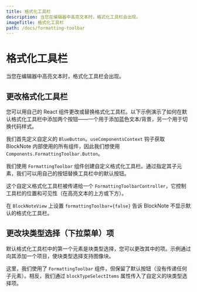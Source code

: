 ```yaml
---
title: 格式化工具栏
description: 当您在编辑器中高亮文本时，格式化工具栏会出现。
imageTitle: 格式化工具栏
path: /docs/formatting-toolbar
---
```



# 格式化工具栏

当您在编辑器中高亮文本时，格式化工具栏会出现。

<ThemedImage
  src="/img/screenshots/formatting_toolbar.png"
  darkImage="/img/screenshots/formatting_toolbar_dark.png"
  alt="图片"
  width={600}
  height={600}
/>

## 更改格式化工具栏

您可以用自己的 React 组件更改或替换格式化工具栏。以下示例演示了如何在默认格式化工具栏中添加两个按钮——一个用于添加蓝色文本/背景，另一个用于切换代码样式。

<Example name="ui-components/formatting-toolbar-buttons" />

我们首先定义自定义的 `BlueButton`。`useComponentsContext` 钩子获取 BlockNote 内部使用的所有组件，因此我们想使用 `Components.FormattingToolbar.Button`。

我们使用 `FormattingToolbar` 组件创建自定义格式化工具栏。通过指定其子元素，我们可以用自己的按钮替换工具栏中的默认按钮。

这个自定义格式化工具栏被传递给一个 `FormattingToolbarController`，它控制工具栏的位置和可见性（在高亮文本的上方或下方）。

在 `BlockNoteView` 上设置 `formattingToolbar={false}` 告诉 BlockNote 不显示默认的格式化工具栏。

## 更改块类型选择（下拉菜单）项

默认格式化工具栏中的第一个元素是块类型选择，您可以更改其中的项。示例通过向其添加一个项目，使块类型选择支持图像块。

<Example name="ui-components/formatting-toolbar-block-type-items" />

这里，我们使用了 `FormattingToolbar` 组件，但保留了默认按钮（没有传递任何子元素）。相反，我们通过 `blockTypeSelectItems` 属性传入了自定义的块类型选择项。
